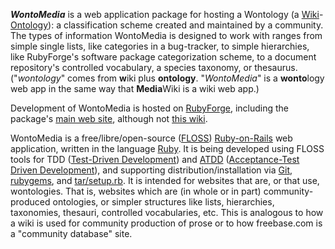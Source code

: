 <!-- Copyright (c)  2011  Glen E. Ivey
     Permission is granted to copy, distribute and/or modify this document
     under the terms of the GNU Free Documentation License, Version 1.3;
     with no Invariant Sections, no Front-Cover Texts, and no Back-Cover Texts.
     A copy of the license is in the file COPYING.DOCUMENTATION
  -->
'''''WontoMedia''''' is a web application package for hosting a Wontology (a [[Wikipedia:Wiki|Wiki]]-[[Wikipedia:Ontology_(information_science)|Ontology]]): a classification scheme created and maintained by a community. The types of information WontoMedia is designed to work with ranges from simple single lists, like categories in a bug-tracker, to simple hierarchies, like RubyForge's software package categorization scheme, to a document repository's controlled vocabulary, a species taxonomy, or thesaurus. ("''wontology''" comes from '''w'''iki plus '''ontology'''. "''WontoMedia''" is a '''wonto'''logy web app in the same way that '''Media'''Wiki is a wiki web app.)

Development of WontoMedia is hosted on [http://rubyforge.org/projects/wontomedia/ RubyForge], including the package's [http://wontomedia.rubyforge.org/ main web site], although not [[Main Page|this wiki]].

WontoMedia is a free/libre/open-source ([[Wikipedia:FLOSS|FLOSS]]) [http://rubyonrails.org/ Ruby-on-Rails] web application, written in the language [http://ruby-lang.org/ Ruby]. It is being developed using FLOSS tools for TDD ([[Wikipedia:Test_driven_development|Test-Driven Development]]) and [http://testdrivendeveloper.com/2008/04/02/AcceptanceTestDrivenDevelopmentExplained.aspx ATDD] ([http://testobsessed.com/wordpress/wp-content/uploads/2008/12/atddexample.pdf Acceptance-Test Driven Development]), and supporting distribution/installation via [http://www.kernel.org/pub/software/scm/git/docs/ Git], [http://www.rubygems.org/ rubygems], and [http://pkg-ruby-extras.alioth.debian.org/upstream-devs.html tar/setup.rb]. It is intended for websites that are, or that use, wontologies. That is, websites which are (in whole or in part) community-produced ontologies, or simpler structures like lists, hierarchies, taxonomies, thesauri, controlled vocabularies, etc. This is analogous to how a wiki is used for community production of prose or to how freebase.com is a "community database" site.
